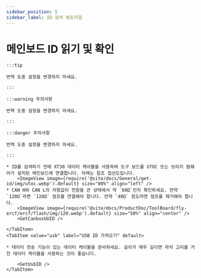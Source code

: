 ```yaml
---
sidebar_position: 5
sidebar_label: ID 검색 튜토리얼
---
```





# 메인보드 ID 읽기 및 확인

    :::tip

    번역 도중 설정을 변경하지 마세요.

    :::

    :::warning 주의사항

    번역 도중 설정을 변경하지 마세요.

    :::

    :::danger 주의사항

    번역 도중 설정을 변경하지 마세요.

    :::

<Tabs>
    <TabItem value="can" label="CANBus UUID 가져오기">

    * ID를 검색하기 전에 XT30 데이터 케이블을 사용하여 도구 보드를 UTOC 또는 브리지 펌웨어가 설치된 메인보드에 연결합니다. 아래는 참조 접선도입니다.
        <ImageView image={require('@site/docs/General/get-id/img/utoc.webp').default} size="80%" align="left" />
    * CAN H와 CAN L의 저항값이 전원을 끈 상태에서 약 `60Ω`인지 확인하세요. 만약 `120Ω`라면 `120Ω` 점프를 연결해야 합니다. 만약 `40Ω` 정도라면 점프를 제거해야 합니다.
        <ImageView image={require('@site/docs/ProductDoc/ToolBoard/fly-ercf/ercf/flash/img/120.webp').default} size="50%" align="center" />    
        <GetCanbusUUID />

    </TabItem>
    <TabItem value="usb" label="USB ID 가져오기" default>
        
    * 데이터 전송 기능이 있는 데이터 케이블을 준비하세요. 길이가 매우 길다면 자석 고리를 가진 데이터 케이블을 사용하는 것이 좋습니다.
    
        <GetUsbID />
    </TabItem>
</Tabs>